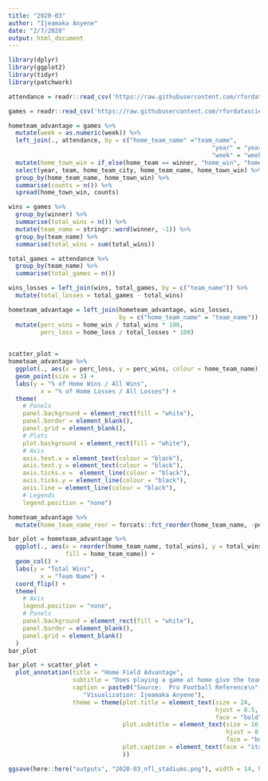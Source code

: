 ```yaml
---
title: "2020-03"
author: "Ijeamaka Anyene"
date: "2/7/2020"
output: html_document
---
```


```r
library(dplyr)
library(ggplot2)
library(tidyr)
library(patchwork)
```

```r
attendance = readr::read_csv('https://raw.githubusercontent.com/rfordatascience/tidytuesday/master/data/2020/2020-02-04/attendance.csv')

games = readr::read_csv('https://raw.githubusercontent.com/rfordatascience/tidytuesday/master/data/2020/2020-02-04/games.csv')

```

```r
hometeam_advantage = games %>%
  mutate(week = as.numeric(week)) %>%
  left_join(., attendance, by = c("home_team_name" ="team_name",
                                                         "year" = "year",
                                                         "week" = "week")) %>%
  mutate(home_town_win = if_else(home_team == winner, "home_win", "home_loss")) %>%
  select(year, team, home_team_city, home_team_name, home_town_win) %>%
  group_by(home_team_name, home_town_win) %>%
  summarise(counts = n()) %>%
  spread(home_town_win, counts)
```

```r
wins = games %>%
  group_by(winner) %>%
  summarise(total_wins = n()) %>%
  mutate(team_name = stringr::word(winner, -1)) %>%
  group_by(team_name) %>%
  summarise(total_wins = sum(total_wins))

total_games = attendance %>%
  group_by(team_name) %>%
  summarise(total_games = n())

wins_losses = left_join(wins, total_games, by = c("team_name")) %>%
  mutate(total_losses = total_games - total_wins)
```

```r
hometeam_advantage = left_join(hometeam_advantage, wins_losses,
                               by = c("home_team_name" = "team_name")) %>%
  mutate(perc_wins = home_win / total_wins * 100,
         perc_loss = home_loss / total_losses * 100)
  
```

```r
scatter_plot = 
hometeam_advantage %>%
  ggplot(., aes(x = perc_loss, y = perc_wins, colour = home_team_name)) +
  geom_point(size = 3) +
  labs(y = "% of Home Wins / All Wins",
         x = "% of Home Losses / All Losses") +
  theme(
    # Panels
    panel.background = element_rect(fill = "white"),
    panel.border = element_blank(),
    panel.grid = element_blank(),
    # Plots
    plot.background = element_rect(fill = "white"),
    # Axis
    axis.text.x = element_text(colour = "black"),
    axis.text.y = element_text(colour = "black"),
    axis.ticks.x =  element_line(colour = "black"),
    axis.ticks.y = element_line(colour = "black"),
    axis.line = element_line(colour = "black"),
    # Legends
    legend.position = "none")
```

```r
hometeam_advantage %>%
  mutate(home_team_name_reor = forcats::fct_reorder(home_team_name, -perc_wins))

```


```r
bar_plot = hometeam_advantage %>%
  ggplot(., aes(x = reorder(home_team_name, total_wins), y = total_wins, 
                fill = home_team_name)) +
  geom_col() +
  labs(y = "Total Wins",
         x = "Team Name") +
  coord_flip() +
  theme(
    # Axis
    legend.position = "none",
    # Panels
    panel.background = element_rect(fill = "white"),
    panel.border = element_blank(),
    panel.grid = element_blank()
  )
bar_plot
```

```r
bar_plot + scatter_plot +
  plot_annotation(title = "Home Field Advantage",
                  subtitle = "Does playing a game at home give the team an advantage? \nNot exactly, the teams with the most wins do not win more during home games.",
                  caption = paste0("Source:  Pro Football Reference\n",
                     "Visualization: Ijeamaka Anyene"),
                  theme = theme(plot.title = element_text(size = 24, 
                                                          hjust = 0.5,
                                                          face = "bold"),
                                plot.subtitle = element_text(size = 16, 
                                                             hjust = 0.5,
                                                             face = "bold.italic"),
                                plot.caption = element_text(face = "italic")
                                ))

ggsave(here::here("outputs", "2020-03_nfl_stadiums.png"), width = 14, height = 7)
```
